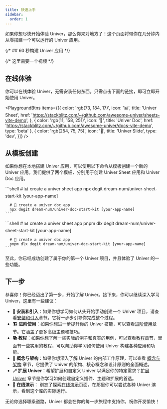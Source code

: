 ```yaml
---
title: 快速上手
sidebar:
  order: 1
---
```


如果你想尽快开始体验 Univer，那么你来对地方了！这个页面将带你在几分钟内从零搭建一个可以运行的 Univer 应用。

{/* ## 60 秒构建 Univer 应用 */}

{/* 这里需要一个视频 */}

## 在线体验

你可以在线体验 Univer，无需安装任何东西。只需点击下面的链接，即可立即开始使用 Univer。


<PlaygroundBtns
  items={[{
    color: 'rgb(73, 184, 17)',
    icon: '📊',
    title: 'Univer Sheet',
    href: 'https://stackblitz.com/~/github.com/awesome-univer/sheets-vite-demo',
  }, {
    color: 'rgb(11, 158, 251)',
    icon: '📝',
    title: 'Univer Doc',
    href: 'https://stackblitz.com/~/github.com/awesome-univer/docs-vite-demo',
    type: 'beta'
  }, {
    color: 'rgb(254, 75, 75)',
    icon: '🎨',
    title: 'Univer Slide',
    type: 'dev',
  }]}
/>

## 从模板创建

如果你想在本地搭建 Univer 应用，可以使用以下命令从模板创建一个新的 Univer 应用。我们提供了两个模板，分别用于创建 Univer Sheet 应用和 Univer Doc 应用。


<Tabs>
  <TabItem label="npm">
    ```shell
      # 📊 create a univer sheet app
      npx degit dream-num/univer-sheet-start-kit [your-app-name]

      # 📝 create a univer doc app
      npx degit dream-num/univer-doc-start-kit [your-app-name]
    ```
  </TabItem>
  <TabItem label="pnpm">
    ```shell
      # 📊 create a univer sheet app
      pnpm dlx degit dream-num/univer-sheet-start-kit [your-app-name]

      # 📝 create a univer doc app
      pnpm dlx degit dream-num/univer-doc-start-kit [your-app-name]
    ```
  </TabItem>
</Tabs>

至此，你已经成功创建了属于你的第一个 Univer 项目，并且体验了 Univer 的一些功能。

## 下一步

恭喜你！你已经迈出了第一步，开始了解 Univer。接下来，你可以继续深入学习 Univer，这里有一些建议：

- **🔰 安装和引入**：如果你想学习如何从头开始手动创建一个 Univer 项目，请查看[安装和引入](/zh-cn/guides/quick-start/installation)章节。它将一步步引导你完成整个过程。
- **🏗️ 进阶使用**：如果你想进一步提升你的 Univer 技能，可以查看[进阶使用](/zh-cn/guides/advanced-use)章节。它涵盖了更多高级主题和技巧。
- **📚 教程**：如果你想了解一些实际的例子和真实的用例，可以查看[教程](/zh-cn/guides/tutorials)章节，里面有一些实用的教程，可以帮助你学习如何使用 Univer 构建各种应用和功能。
- **🧱 概念与架构**：如果你想深入了解 Univer 的内部工作原理，可以查看 [概念与架构](/zh-cn/guides/concepts-and-architecture/architecture/) 章节，它提供了 Univer 的架构、核心概念和设计原则的全面概述。
- **🪄 扩展 Univer**：希望扩展和自定义 Univer 以满足你的特定需求？[扩展 Univer](/zh-cn/guides/customization) 章节是你学习如何创建自定义插件、主题和扩展的首选。
- **🎢 在线演示**： 别忘了探索[在线演示](/playground)页面，在那里你可以尝试各种 Univer 演示，看到这个库的实际运行。

无论你选择哪条道路，Univer 都会在你的每一步旅程中支持你。祝你开发愉快！
